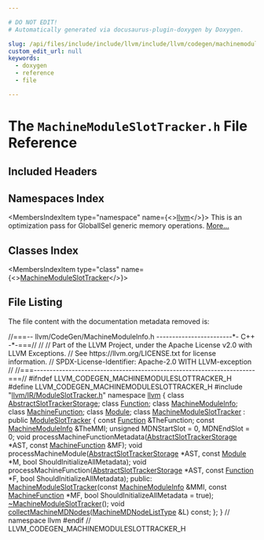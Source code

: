 ```yaml
---

# DO NOT EDIT!
# Automatically generated via docusaurus-plugin-doxygen by Doxygen.

slug: /api/files/include/include/llvm/include/llvm/codegen/machinemoduleslottracker-h
custom_edit_url: null
keywords:
  - doxygen
  - reference
  - file

---
```





# The `MachineModuleSlotTracker.h` File Reference

<DoxygenPage pluginConfig={pluginConfig}>



## Included Headers

<IncludesList>
<IncludesListItem
  filePath="llvm/IR/ModuleSlotTracker.h"
  permalink="/docs/api/files/include/include/llvm/include/llvm/ir/moduleslottracker-h"
  isLocal="true" />
</IncludesList>

## Namespaces Index

<MembersIndex>

<MembersIndexItem
  type="namespace"
  name={<><a href="/docs/api/namespaces/llvm">llvm</a></>}>
This is an optimization pass for GlobalISel generic memory operations. <a href="/docs/api/namespaces/llvm/#details">More...</a>
</MembersIndexItem>

</MembersIndex>

## Classes Index

<MembersIndex>

<MembersIndexItem
  type="class"
  name={<><a href="/docs/api/classes/llvm/machinemoduleslottracker">MachineModuleSlotTracker</a></>}>
</MembersIndexItem>

</MembersIndex>


## File Listing

The file content with the documentation metadata removed is:

<ProgramListing>

<Link id="l00001" /><CodeLine lineNumber="1"><Highlight kind="comment">//===-- llvm/CodeGen/MachineModuleInfo.h ------------------------&#42;- C++ -&#42;-===//</Highlight><Highlight kind="normal"></Highlight></CodeLine>
<Link id="l00002" /><CodeLine lineNumber="2"><Highlight kind="normal"></Highlight><Highlight kind="comment">//</Highlight><Highlight kind="normal"></Highlight></CodeLine>
<Link id="l00003" /><CodeLine lineNumber="3"><Highlight kind="normal"></Highlight><Highlight kind="comment">// Part of the LLVM Project, under the Apache License v2.0 with LLVM Exceptions.</Highlight><Highlight kind="normal"></Highlight></CodeLine>
<Link id="l00004" /><CodeLine lineNumber="4"><Highlight kind="normal"></Highlight><Highlight kind="comment">// See https://llvm.org/LICENSE.txt for license information.</Highlight><Highlight kind="normal"></Highlight></CodeLine>
<Link id="l00005" /><CodeLine lineNumber="5"><Highlight kind="normal"></Highlight><Highlight kind="comment">// SPDX-License-Identifier: Apache-2.0 WITH LLVM-exception</Highlight><Highlight kind="normal"></Highlight></CodeLine>
<Link id="l00006" /><CodeLine lineNumber="6"><Highlight kind="normal"></Highlight><Highlight kind="comment">//</Highlight><Highlight kind="normal"></Highlight></CodeLine>
<Link id="l00007" /><CodeLine lineNumber="7"><Highlight kind="normal"></Highlight><Highlight kind="comment">//===----------------------------------------------------------------------===//</Highlight><Highlight kind="normal"></Highlight></CodeLine>
<Link id="l00008" /><CodeLine lineNumber="8"><Highlight kind="normal"></Highlight></CodeLine>
<Link id="l00009" /><CodeLine lineNumber="9"><Highlight kind="normal"></Highlight><Highlight kind="preprocessor">#ifndef LLVM&#95;CODEGEN&#95;MACHINEMODULESLOTTRACKER&#95;H</Highlight><Highlight kind="normal"></Highlight></CodeLine>
<Link id="l00010" /><CodeLine lineNumber="10"><Highlight kind="normal"></Highlight><Highlight kind="preprocessor">#define LLVM&#95;CODEGEN&#95;MACHINEMODULESLOTTRACKER&#95;H</Highlight><Highlight kind="normal"></Highlight></CodeLine>
<Link id="l00011" /><CodeLine lineNumber="11"><Highlight kind="normal"></Highlight></CodeLine>
<Link id="l00012" /><CodeLine lineNumber="12"><Highlight kind="normal"></Highlight><Highlight kind="preprocessor">#include &quot;<a href="/docs/api/files/include/include/llvm/include/llvm/ir/moduleslottracker-h">llvm/IR/ModuleSlotTracker.h</a>&quot;</Highlight><Highlight kind="normal"></Highlight></CodeLine>
<Link id="l00013" /><CodeLine lineNumber="13"><Highlight kind="normal"></Highlight></CodeLine>
<Link id="l00014" /><CodeLine lineNumber="14"><Highlight kind="normal"></Highlight><Highlight kind="keyword">namespace </Highlight><Highlight kind="normal"><a href="/docs/api/namespaces/llvm">llvm</a> &#123;</Highlight></CodeLine>
<Link id="l00015" /><CodeLine lineNumber="15"><Highlight kind="normal"></Highlight></CodeLine>
<Link id="l00016" /><CodeLine lineNumber="16"><Highlight kind="normal"></Highlight><Highlight kind="keyword">class </Highlight><Highlight kind="normal"><a href="/docs/api/classes/llvm/abstractslottrackerstorage">AbstractSlotTrackerStorage</a>;</Highlight></CodeLine>
<Link id="l00017" /><CodeLine lineNumber="17"><Highlight kind="normal"></Highlight><Highlight kind="keyword">class </Highlight><Highlight kind="normal"><a href="/docs/api/classes/llvm/function">Function</a>;</Highlight></CodeLine>
<Link id="l00018" /><CodeLine lineNumber="18"><Highlight kind="normal"></Highlight><Highlight kind="keyword">class </Highlight><Highlight kind="normal"><a href="/docs/api/classes/llvm/machinemoduleinfo">MachineModuleInfo</a>;</Highlight></CodeLine>
<Link id="l00019" /><CodeLine lineNumber="19"><Highlight kind="normal"></Highlight><Highlight kind="keyword">class </Highlight><Highlight kind="normal"><a href="/docs/api/classes/llvm/machinefunction">MachineFunction</a>;</Highlight></CodeLine>
<Link id="l00020" /><CodeLine lineNumber="20"><Highlight kind="normal"></Highlight><Highlight kind="keyword">class </Highlight><Highlight kind="normal"><a href="/docs/api/classes/llvm/module">Module</a>;</Highlight></CodeLine>
<Link id="l00021" /><CodeLine lineNumber="21"><Highlight kind="normal"></Highlight></CodeLine>
<Link id="l00022" /><CodeLine lineNumber="22" lineLink="/docs/api/classes/llvm/machinemoduleslottracker"><Highlight kind="normal"></Highlight><Highlight kind="keyword">class </Highlight><Highlight kind="normal"><a href="/docs/api/classes/llvm/machinemoduleslottracker/#ad46f7561b1384a882cfabf8ef2b7326c">MachineModuleSlotTracker</a> : </Highlight><Highlight kind="keyword">public</Highlight><Highlight kind="normal"> <a href="/docs/api/classes/llvm/moduleslottracker/#a2151720842982c4facf057f92f5ec500">ModuleSlotTracker</a> &#123;</Highlight></CodeLine>
<Link id="l00023" /><CodeLine lineNumber="23"><Highlight kind="normal">  </Highlight><Highlight kind="keyword">const</Highlight><Highlight kind="normal"> <a href="/docs/api/classes/llvm/function">Function</a> &amp;TheFunction;</Highlight></CodeLine>
<Link id="l00024" /><CodeLine lineNumber="24"><Highlight kind="normal">  </Highlight><Highlight kind="keyword">const</Highlight><Highlight kind="normal"> <a href="/docs/api/classes/llvm/machinemoduleinfo">MachineModuleInfo</a> &amp;TheMMI;</Highlight></CodeLine>
<Link id="l00025" /><CodeLine lineNumber="25"><Highlight kind="normal">  </Highlight><Highlight kind="keywordtype">unsigned</Highlight><Highlight kind="normal"> MDNStartSlot = 0, MDNEndSlot = 0;</Highlight></CodeLine>
<Link id="l00026" /><CodeLine lineNumber="26"><Highlight kind="normal"></Highlight></CodeLine>
<Link id="l00027" /><CodeLine lineNumber="27"><Highlight kind="normal">  </Highlight><Highlight kind="keywordtype">void</Highlight><Highlight kind="normal"> processMachineFunctionMetadata(<a href="/docs/api/classes/llvm/abstractslottrackerstorage">AbstractSlotTrackerStorage</a> &#42;AST,</Highlight></CodeLine>
<Link id="l00028" /><CodeLine lineNumber="28"><Highlight kind="normal">                                      </Highlight><Highlight kind="keyword">const</Highlight><Highlight kind="normal"> <a href="/docs/api/classes/llvm/machinefunction">MachineFunction</a> &amp;MF);</Highlight></CodeLine>
<Link id="l00029" /><CodeLine lineNumber="29"><Highlight kind="normal">  </Highlight><Highlight kind="keywordtype">void</Highlight><Highlight kind="normal"> processMachineModule(<a href="/docs/api/classes/llvm/abstractslottrackerstorage">AbstractSlotTrackerStorage</a> &#42;AST, </Highlight><Highlight kind="keyword">const</Highlight><Highlight kind="normal"> <a href="/docs/api/classes/llvm/module">Module</a> &#42;M,</Highlight></CodeLine>
<Link id="l00030" /><CodeLine lineNumber="30"><Highlight kind="normal">                            </Highlight><Highlight kind="keywordtype">bool</Highlight><Highlight kind="normal"> ShouldInitializeAllMetadata);</Highlight></CodeLine>
<Link id="l00031" /><CodeLine lineNumber="31"><Highlight kind="normal">  </Highlight><Highlight kind="keywordtype">void</Highlight><Highlight kind="normal"> processMachineFunction(<a href="/docs/api/classes/llvm/abstractslottrackerstorage">AbstractSlotTrackerStorage</a> &#42;AST,</Highlight></CodeLine>
<Link id="l00032" /><CodeLine lineNumber="32"><Highlight kind="normal">                              </Highlight><Highlight kind="keyword">const</Highlight><Highlight kind="normal"> <a href="/docs/api/classes/llvm/function">Function</a> &#42;F,</Highlight></CodeLine>
<Link id="l00033" /><CodeLine lineNumber="33"><Highlight kind="normal">                              </Highlight><Highlight kind="keywordtype">bool</Highlight><Highlight kind="normal"> ShouldInitializeAllMetadata);</Highlight></CodeLine>
<Link id="l00034" /><CodeLine lineNumber="34"><Highlight kind="normal"></Highlight></CodeLine>
<Link id="l00035" /><CodeLine lineNumber="35"><Highlight kind="normal"></Highlight><Highlight kind="keyword">public</Highlight><Highlight kind="normal">:</Highlight></CodeLine>
<Link id="l00036" /><CodeLine lineNumber="36"><Highlight kind="normal">  <a href="/docs/api/classes/llvm/machinemoduleslottracker/#ad46f7561b1384a882cfabf8ef2b7326c">MachineModuleSlotTracker</a>(</Highlight><Highlight kind="keyword">const</Highlight><Highlight kind="normal"> <a href="/docs/api/classes/llvm/machinemoduleinfo">MachineModuleInfo</a> &amp;MMI,</Highlight></CodeLine>
<Link id="l00037" /><CodeLine lineNumber="37"><Highlight kind="normal">                           </Highlight><Highlight kind="keyword">const</Highlight><Highlight kind="normal"> <a href="/docs/api/classes/llvm/machinefunction">MachineFunction</a> &#42;MF,</Highlight></CodeLine>
<Link id="l00038" /><CodeLine lineNumber="38"><Highlight kind="normal">                           </Highlight><Highlight kind="keywordtype">bool</Highlight><Highlight kind="normal"> ShouldInitializeAllMetadata = </Highlight><Highlight kind="keyword">true</Highlight><Highlight kind="normal">);</Highlight></CodeLine>
<Link id="l00039" /><CodeLine lineNumber="39" lineLink="/docs/api/classes/llvm/machinemoduleslottracker/#a71722f40d1ad8dd65847bae0d9625ede"><Highlight kind="normal">  <a href="/docs/api/classes/llvm/machinemoduleslottracker/#a71722f40d1ad8dd65847bae0d9625ede">~MachineModuleSlotTracker</a>();</Highlight></CodeLine>
<Link id="l00040" /><CodeLine lineNumber="40"><Highlight kind="normal"></Highlight></CodeLine>
<Link id="l00041" /><CodeLine lineNumber="41"><Highlight kind="normal">  </Highlight><Highlight kind="keywordtype">void</Highlight><Highlight kind="normal"> <a href="/docs/api/classes/llvm/machinemoduleslottracker/#aac196d286114a87387bcd505f13c5d6b">collectMachineMDNodes</a>(<a href="/docs/api/classes/llvm/moduleslottracker/#a6aef0029425988cbe468cf78bf898bdb">MachineMDNodeListType</a> &amp;L) </Highlight><Highlight kind="keyword">const</Highlight><Highlight kind="normal">;</Highlight></CodeLine>
<Link id="l00042" /><CodeLine lineNumber="42"><Highlight kind="normal">&#125;;</Highlight></CodeLine>
<Link id="l00043" /><CodeLine lineNumber="43"><Highlight kind="normal"></Highlight></CodeLine>
<Link id="l00044" /><CodeLine lineNumber="44"><Highlight kind="normal">&#125; </Highlight><Highlight kind="comment">// namespace llvm</Highlight><Highlight kind="normal"></Highlight></CodeLine>
<Link id="l00045" /><CodeLine lineNumber="45"><Highlight kind="normal"></Highlight></CodeLine>
<Link id="l00046" /><CodeLine lineNumber="46"><Highlight kind="normal"></Highlight><Highlight kind="preprocessor">#endif </Highlight><Highlight kind="comment">// LLVM&#95;CODEGEN&#95;MACHINEMODULESLOTTRACKER&#95;H</Highlight><Highlight kind="normal"></Highlight></CodeLine>

</ProgramListing>


</DoxygenPage>
